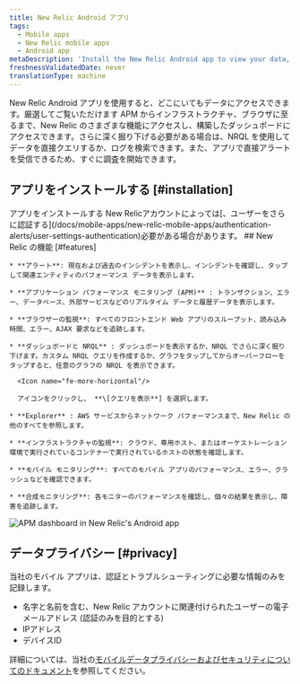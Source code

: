 ```yaml
---
title: New Relic Android アプリ
tags:
  - Mobile apps
  - New Relic mobile apps
  - Android app
metaDescription: 'Install the New Relic Android app to view your data, run queries, and receive and create alerts.'
freshnessValidatedDate: never
translationType: machine
---
```



New Relic Android アプリを使用すると、どこにいてもデータにアクセスできます。厳選してご覧いただけます <InlinePopover type="dashboards"/>APM からインフラストラクチャ、ブラウザに至るまで、New Relic のさまざまな機能にアクセスし、構築したダッシュボードにアクセスできます。さらに深く掘り下げる必要がある場合は、NRQL を使用してデータを直接クエリするか、ログを検索できます。また、アプリで直接アラートを受信できるため、すぐに調査を開始できます。

## アプリをインストールする [#installation]

<ButtonGroup>
  <ButtonLink
    data-nr-browser-agent="stitchedPathLinkClick"
    role="button"
    to="https://play.google.com/store/apps/details?id=com.newrelic.rpm"
    variant="primary"
  >
    アプリをインストールする
  </ButtonLink>
</ButtonGroup>

<Callout variant="tip">
  New Relicアカウントによっては[、ユーザーをさらに認証する](/docs/mobile-apps/new-relic-mobile-apps/authentication-alerts/user-settings-authentication)必要がある場合があります。
</Callout>

<SideBySide>
  <Side>
    ## New Relic の機能 [#features]

    * **アラート**: 現在および過去のインシデントを表示し、インシデントを確認し、タップして関連エンティティのパフォーマンス データを表示します。

    * **アプリケーション パフォーマンス モニタリング (APM)** : トランザクション、エラー、データベース、外部サービスなどのリアルタイム データと履歴データを表示します。

    * **ブラウザーの監視**: すべてのフロントエンド Web アプリのスループット、読み込み時間、エラー、AJAX 要求などを追跡します。

    * **ダッシュボードと NRQL** : ダッシュボードを表示するか、NRQL でさらに深く掘り下げます。カスタム NRQL クエリを作成するか、グラフをタップしてからオーバーフローをタップすると、任意のグラフの NRQL を表示できます。

      <Icon name="fe-more-horizontal"/>

      アイコンをクリックし、 **\[クエリを表示**] を選択します。

    * **Explorer** : AWS サービスからネットワーク パフォーマンスまで、New Relic の他のすべてを参照します。

    * **インフラストラクチャの監視**: クラウド、専用ホスト、またはオーケストレーション環境で実行されているコンテナーで実行されているホストの状態を確認します。

    * **モバイル モニタリング**: すべてのモバイル アプリのパフォーマンス、エラー、クラッシュなどを確認できます。

    * **合成モニタリング**: 各モニターのパフォーマンスを確認し、個々の結果を表示し、障害を追跡します。
  </Side>

  <Side>
    <img
      title="APM dashboard in New Relic's Android app"
      alt="APM dashboard in New Relic's Android app"
      src={mobileappsAndroidAppAPMDashboard}
    />
  </Side>
</SideBySide>

## データプライバシー [#privacy]

当社のモバイル アプリは、認証とトラブルシューティングに必要な情報のみを記録します。

* 名字と名前を含む、New Relic アカウントに関連付けられたユーザーの電子メールアドレス (認証のみを目的とする)
* IPアドレス
* デバイスID

詳細については、当社の[モバイルデータプライバシーおよびセキュリティについてのドキュメント](/docs/mobile-monitoring/new-relic-mobile/get-started/security-mobile-apps)を参照してください。